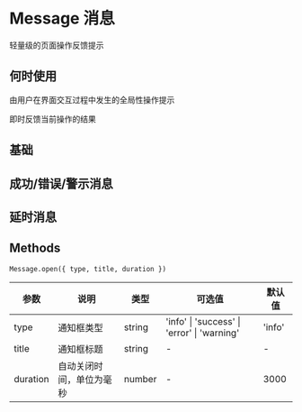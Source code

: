 # Message 消息

轻量级的页面操作反馈提示

## 何时使用

由用户在界面交互过程中发生的全局性操作提示

即时反馈当前操作的结果

## 基础


<DemoBase />

## 成功/错误/警示消息


<DemoType />

## 延时消息


<DemoDelay />

## Methods

`Message.open({ type, title, duration })`

| 参数     | 说明                     | 类型   | 可选值                                      | 默认值 |
| -------- | ------------------------ | ------ | ------------------------------------------- | ------ |
| type     | 通知框类型               | string | 'info' \| 'success' \| 'error' \| 'warning' | 'info' |
| title    | 通知框标题               | string | -                                           | -      |
| duration | 自动关闭时间，单位为毫秒 | number | -                                           | 3000   |
